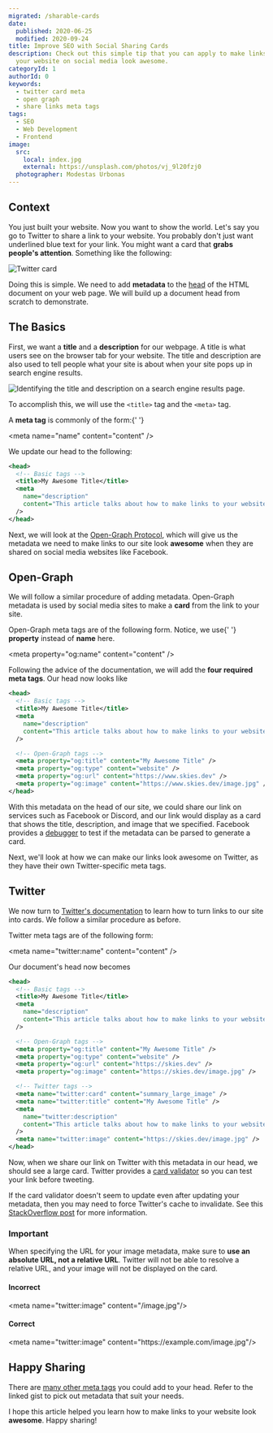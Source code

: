 ```yaml
---
migrated: /sharable-cards
date:
  published: 2020-06-25
  modified: 2020-09-24
title: Improve SEO with Social Sharing Cards
description: Check out this simple tip that you can apply to make links back to
  your website on social media look awesome.
categoryId: 1
authorId: 0
keywords:
  - twitter card meta
  - open graph
  - share links meta tags
tags:
  - SEO
  - Web Development
  - Frontend
image:
  src:
    local: index.jpg
    external: https://unsplash.com/photos/vj_9l20fzj0
  photographer: Modestas Urbonas
---
```


## Context

You just built your website. Now you want to show the world. Let's say you go to
Twitter to share a link to your website. You probably don't just want underlined
blue text for your link. You might want a card that **grabs people's
attention**. Something like the following:

![Twitter card](link.png)

Doing this is simple. We need to add **metadata** to the
[head](https://developer.mozilla.org/en-US/docs/Web/HTML/Element/head) of the
HTML document on your web page. We will build up a document head from scratch to
demonstrate.

## The Basics

First, we want a **title** and a **description** for our webpage. A title is
what users see on the browser tab for your website. The title and description
are also used to tell people what your site is about when your site pops up in
search engine results.

![Identifying the title and description on a search engine results page.](results.jpg)

To accomplish this, we will use the `<title>` tag and the `<meta>` tag.

<aside>
  <p>
    A <strong>meta tag</strong> is commonly of the form:{' '}
  </p>
  <p>&lt;meta name="name" content="content" /&gt;</p>
</aside>

We update our head to the following:

```xml
<head>
  <!-- Basic tags -->
  <title>My Awesome Title</title>
  <meta
    name="description"
    content="This article talks about how to make links to your website look awesome on social media"
  />
</head>
```

Next, we will look at the [Open-Graph Protocol](https://ogp.me/), which will
give us the metadata we need to make links to our site look **awesome** when
they are shared on social media websites like Facebook.

## Open-Graph


We will follow a similar procedure of adding metadata. Open-Graph metadata is
used by social media sites to make a **card** from the link to your site.

<aside>
  <p>
    Open-Graph meta tags are of the following form. Notice, we use{' '}
    <strong>property</strong> instead of <strong>name</strong> here.
  </p>
  <p>&lt;meta property="og:name" content="content" /&gt;</p>
</aside>

Following the advice of the documentation, we will add the **four required meta
tags**. Our head now looks like

```xml
<head>
  <!-- Basic tags -->
  <title>My Awesome Title</title>
  <meta
    name="description"
    content="This article talks about how to make links to your website look awesome on social media"
  />

  <!-- Open-Graph tags -->
  <meta property="og:title" content="My Awesome Title" />
  <meta property="og:type" content="website" />
  <meta property="og:url" content="https://www.skies.dev" />
  <meta property="og:image" content="https://www.skies.dev/image.jpg" />
</head>
```

With this metadata on the head of our site, we could share our link on services
such as Facebook or Discord, and our link would display as a card that shows the
title, description, and image that we specified. Facebook provides a
[debugger](https://developers.facebook.com/tools/debug) to test if the metadata
can be parsed to generate a card.

Next, we'll look at how we can make our links look awesome on Twitter, as they
have their own Twitter-specific meta tags.

## Twitter

We now turn to
[Twitter's documentation](https://developer.twitter.com/en/docs/tweets/optimize-with-cards/overview/abouts-cards)
to learn how to turn links to our site into cards. We follow a similar procedure
as before.

<aside>
  <p>Twitter meta tags are of the following form:</p>
  <p>&lt;meta name="twitter:name" content="content" /&gt;</p>
</aside>

Our document's head now becomes

```xml
<head>
  <!-- Basic tags -->
  <title>My Awesome Title</title>
  <meta
    name="description"
    content="This article talks about how to make links to your website look awesome on social media."
  />

  <!-- Open-Graph tags -->
  <meta property="og:title" content="My Awesome Title" />
  <meta property="og:type" content="website" />
  <meta property="og:url" content="https://skies.dev" />
  <meta property="og:image" content="https://skies.dev/image.jpg" />

  <!-- Twitter tags -->
  <meta name="twitter:card" content="summary_large_image" />
  <meta name="twitter:title" content="My Awesome Title" />
  <meta
    name="twitter:description"
    content="This article talks about how to make links to your website look awesome on social media."
  />
  <meta name="twitter:image" content="https://skies.dev/image.jpg" />
</head>
```

Now, when we share our link on Twitter with this metadata in our head, we should
see a large card. Twitter provides a
[card validator](https://cards-dev.twitter.com/validator) so you can test your
link before tweeting.

If the card validator doesn't seem to update even after updating your metadata,
then you may need to force Twitter's cache to invalidate. See this
[StackOverflow post](https://webmasters.stackexchange.com/a/126166) for more
information.

### Important

When specifying the URL for your image metadata, make sure to **use an absolute
URL, not a relative URL**. Twitter will not be able to resolve a relative URL,
and your image will not be displayed on the card.

<Danger>
<h4>Incorrect</h4>

<p>&lt;meta name="twitter:image" content="/image.jpg"/&gt;</p>
</Danger>

<Success>
<h4>Correct</h4>

<p>&lt;meta name="twitter:image" content="https://example.com/image.jpg"/&gt;</p>
</Success>

## Happy Sharing

There are [many other meta tags](https://gist.github.com/lancejpollard/1978404)
you could add to your head. Refer to the linked gist to pick out metadata that
suit your needs.

I hope this article helped you learn how to make links to your website look
**awesome**. Happy sharing!
